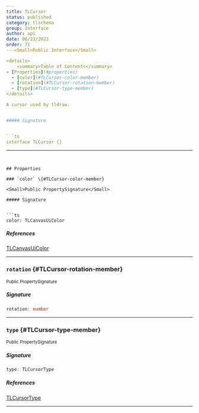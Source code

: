 ```yaml
---
title: TLCursor
status: published
category: tlschema
group: Interface
author: api
date: 06/23/2023
order: 71
---<Small>Public Interface</Small>

<details>
	<summary>Table of Contents</summary>
- [Properties](#properties)
  - [color](#TLCursor-color-member)
  - [rotation](#TLCursor-rotation-member)
  - [type](#TLCursor-type-member)
</details>

A cursor used by tldraw.


##### Signature


```ts
interface TLCursor {}
```

---
```


## Properties

### `color` \{#TLCursor-color-member}

<Small>Public PropertySignature</Small>

##### Signature


```ts
color: TLCanvasUiColor
```

##### References

[TLCanvasUiColor](/gen/tlschema/TLCanvasUiColor-type)

---

### `rotation` \{#TLCursor-rotation-member}

<Small>Public PropertySignature</Small>

##### Signature


```ts
rotation: number
```

---

### `type` \{#TLCursor-type-member}

<Small>Public PropertySignature</Small>

##### Signature


```ts
type: TLCursorType
```

##### References

[TLCursorType](/gen/tlschema/TLCursorType-type)

---


